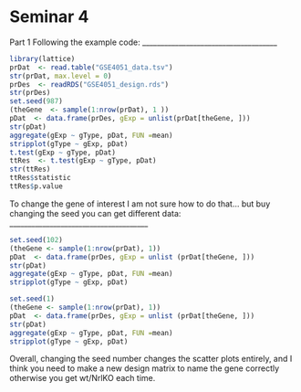 Seminar 4
============================

Part 1 Following the example code:
_____________________________________
```r
library(lattice)
prDat  <- read.table("GSE4051_data.tsv")
str(prDat, max.level = 0)
prDes  <- readRDS("GSE4051_design.rds")
str(prDes)
set.seed(987)
(theGene  <- sample(1:nrow(prDat), 1 ))
pDat  <- data.frame(prDes, gExp = unlist(prDat[theGene, ]))
str(pDat)
aggregate(gExp ~ gType, pDat, FUN =mean)
stripplot(gType ~ gExp, pDat)
t.test(gExp ~ gType, pDat)
ttRes  <- t.test(gExp ~ gType, pDat)
str(ttRes)
ttRes$statistic
ttRes$p.value
```

To change the gene of interest I am not sure how to do that... but buy changing the seed you can get different data:
______________________________________

````r
set.seed(102)
(theGene <- sample(1:nrow(prDat), 1))
pDat  <- data.frame(prDes, gExp = unlist (prDat[theGene, ]))
str(pDat)
aggregate(gExp ~ gType, pDat, FUN =mean)
stripplot(gType ~ gExp, pDat)
````

```r
set.seed(1)
(theGene <- sample(1:nrow(prDat), 1))
pDat  <- data.frame(prDes, gExp = unlist (prDat[theGene, ]))
str(pDat)
aggregate(gExp ~ gType, pDat, FUN =mean)
stripplot(gType ~ gExp, pDat)
```
Overall, changing the seed number changes the scatter plots entirely, and I think you need to make a new design matrix to name the gene correctly otherwise you get wt/NrlKO each time.